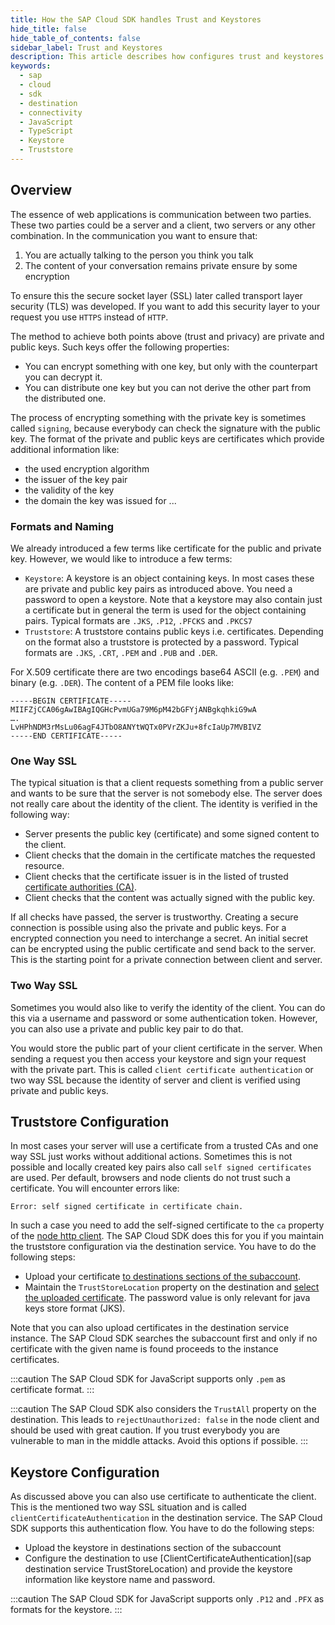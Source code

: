```yaml
---
title: How the SAP Cloud SDK handles Trust and Keystores
hide_title: false
hide_table_of_contents: false
sidebar_label: Trust and Keystores
description: This article describes how configures trust and keystores in the SAP Business Technoligy Platform and how the SDK handles them..
keywords:
  - sap
  - cloud
  - sdk
  - destination
  - connectivity
  - JavaScript
  - TypeScript
  - Keystore
  - Truststore
---
```


## Overview

The essence of web applications is communication between two parties.
These two parties could be a server and a client, two servers or any other combination.
In the communication you want to ensure that:

1. You are actually talking to the person you think you talk
2. The content of your conversation remains private ensure by some encryption

To ensure this the secure socket layer (SSL) later called transport layer security (TLS) was developed.
If you want to add this security layer to your request you use `HTTPS` instead of `HTTP`.

The method to achieve both points above (trust and privacy) are private and public keys.
Such keys offer the following properties:

- You can encrypt something with one key, but only with the counterpart you can decrypt it.
- You can distribute one key but you can not derive the other part from the distributed one.

The process of encrypting something with the private key is sometimes called `signing`, because everybody can check the signature with the public key.
The format of the private and public keys are certificates which provide additional information like:

- the used encryption algorithm
- the issuer of the key pair
- the validity of the key
- the domain the key was issued for
  ...

### Formats and Naming

We already introduced a few terms like certificate for the public and private key.
However, we would like to introduce a few terms:

- `Keystore`: A keystore is an object containing keys.
  In most cases these are private and public key pairs as introduced above.
  You need a password to open a keystore.
  Note that a keystore may also contain just a certificate but in general the term is used for the object containing pairs.
  Typical formats are `.JKS`, `.P12`, `.PFCKS` and `.PKCS7`
- `Truststore`: A truststore contains public keys i.e. certificates.
  Depending on the format also a truststore is protected by a password.
  Typical formats are `.JKS`, `.CRT`, `.PEM` and `.PUB` and `.DER`.

For X.509 certificate there are two encodings base64 ASCII (e.g. `.PEM`) and binary (e.g. `.DER`).
The content of a PEM file looks like:

```
-----BEGIN CERTIFICATE-----
MIIFZjCCA06gAwIBAgIQGHcPvmUGa79M6pM42bGFYjANBgkqhkiG9wA
….
LvHPhNDM3rMsLu06agF4JTbO8ANYtWQTx0PVrZKJu+8fcIaUp7MVBIVZ
-----END CERTIFICATE-----
```

### One Way SSL

The typical situation is that a client requests something from a public server and wants to be sure that the server is not somebody else.
The server does not really care about the identity of the client.
The identity is verified in the following way:

- Server presents the public key (certificate) and some signed content to the client.
- Client checks that the domain in the certificate matches the requested resource.
- Client checks that the certificate issuer is in the listed of trusted [certificate authorities (CA)](https://en.wikipedia.org/wiki/Certificate_authority).
- Client checks that the content was actually signed with the public key.

If all checks have passed, the server is trustworthy.
Creating a secure connection is possible using also the private and public keys.
For a encrypted connection you need to interchange a secret.
An initial secret can be encrypted using the public certificate and send back to the server.
This is the starting point for a private connection between client and server.

### Two Way SSL

Sometimes you would also like to verify the identity of the client.
You can do this via a username and password or some authentication token.
However, you can also use a private and public key pair to do that.

You would store the public part of your client certificate in the server.
When sending a request you then access your keystore and sign your request with the private part.
This is called `client certificate authentication` or two way SSL because the identity of server and client is verified using private and public keys.

## Truststore Configuration

In most cases your server will use a certificate from a trusted CAs and one way SSL just works without additional actions.
Sometimes this is not possible and locally created key pairs also call `self signed certificates` are used.
Per default, browsers and node clients do not trust such a certificate.
You will encounter errors like:

```
Error: self signed certificate in certificate chain.
```

In such a case you need to add the self-signed certificate to the `ca` property of the [node http client](https://nodejs.org/api/tls.html#tlscreatesecurecontextoptions).
The SAP Cloud SDK does this for you if you maintain the truststore configuration via the destination service.
You have to do the following steps:

- Upload your certificate [to destinations sections of the subaccount](https://help.sap.com/docs/CP_CONNECTIVITY/cca91383641e40ffbe03bdc78f00f681/df1bb55a526942b9bee78fea2ebb3162.html).
- Maintain the `TrustStoreLocation` property on the destination and [select the uploaded certificate](https://help.sap.com/docs/CP_CONNECTIVITY/b865ed651e414196b39f8922db2122c7/3f1247537c1a4f069235ee63633659c5.html).
  The password value is only relevant for java keys store format (JKS).

Note that you can also upload certificates in the destination service instance.
The SAP Cloud SDK searches the subaccount first and only if no certificate with the given name is found proceeds to the instance certificates.

:::caution
The SAP Cloud SDK for JavaScript supports only `.pem` as certificate format.
:::

:::caution
The SAP Cloud SDK also considers the `TrustAll` property on the destination.
This leads to `rejectUnauthorized: false` in the node client and should be used with great caution.
If you trust everybody you are vulnerable to man in the middle attacks.
Avoid this options if possible.
:::

## Keystore Configuration

As discussed above you can also use certificate to authenticate the client.
This is the mentioned two way SSL situation and is called `clientCertificateAuthentication` in the destination service.
The SAP Cloud SDK supports this authentication flow.
You have to do the following steps:

- Upload the keystore in destinations section of the subaccount
- Configure the destination to use [ClientCertificateAuthentication](sap destination service TrustStoreLocation) and provide the keystore information like keystore name and password.

:::caution
The SAP Cloud SDK for JavaScript supports only `.P12` and `.PFX` as formats for the keystore.
:::
